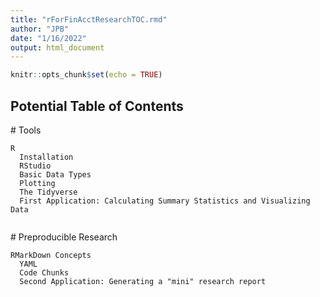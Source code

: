 ```yaml
---
title: "rForFinAcctResearchTOC.rmd"
author: "JPB"
date: "1/16/2022"
output: html_document
---
```


```r
knitr::opts_chunk$set(echo = TRUE)
```

## Potential Table of Contents
  # Tools
  
    R
      Installation
      RStudio
      Basic Data Types
      Plotting
      The Tidyverse
      First Application: Calculating Summary Statistics and Visualizing Data
      
  # Preproducible Research
  
    RMarkDown Concepts
      YAML
      Code Chunks
      Second Application: Generating a "mini" research report
